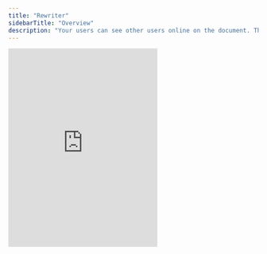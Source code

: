 ```yaml
---
title: "Rewriter"
sidebarTitle: "Overview"
description: "Your users can see other users online on the document. This makes your app feel alive."
---
```


<Frame>
<iframe
  src="https://snippyly-demo-html-dev.web.app/landing-page-demo.html?feature=rewriter"
  allow="camera; microphone"
  frameborder="0"
  class="w-full"
  height="400px"
></iframe>
</Frame>
